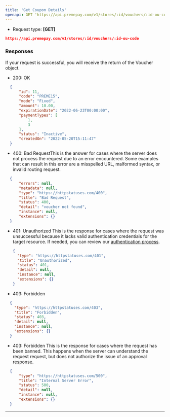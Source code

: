 ```yaml
---
title: 'Get Coupon Details'
openapi: GET 'https://api.premepay.com/v1/stores/:id/vouchers/:id-ou-code'
---
```


* Request type: **\[GET]**

```json
https://api.premepay.com/v1/stores/:id/vouchers/:id-ou-code
```

### **Responses**

If your request is successful, you will receive the return of the Voucher object.

* 200: OK

```json
  {
      "id": 11,
      "code": "PREME15",
      "mode": "Fixed",
      "amount": 10.00,
      "expirationDate": "2022-06-23T00:00:00",
      "paymentTypes": [
          1,
          3
      ],
      "status": "Inactive",
      "createdOn": "2022-05-20T15:11:47"
  }
  ```

* 400: Bad RequestThis is the answer for cases where the server does not process the request due to an error encountered. Some examples that can result in this error are a misspelled URL, malformed syntax, or invalid routing request.

```json
  {
      "errors": null,
      "metadata": null,
      "type": "https://httpstatuses.com/400",
      "title": "Bad Request",
      "status": 400,
      "detail": "voucher not found",
      "instance": null,
      "extensions": {}
  }
  ```

* 401: Unauthorized
This is the response for cases where the request was unsuccessful because it lacks valid authentication credentials for the target resource.
  If needed, you can review our [authentication process](https://www.notion.so/Authentication-c941a0cb8e2647b187d87fcf8a314b37?pvs=21).
  
  ```json
  {
    "type": "https://httpstatuses.com/401",
    "title": "Unauthorized",
    "status": 401,
    "detail": null,
    "instance": null,
    "extensions": {}
  }
  ```

* 403: Forbidden

```json
  {
    "type": "https://httpstatuses.com/403",
    "title": "Forbidden",
    "status": 403,
    "detail": null,
    "instance": null,
    "extensions": {}
  }
  ```

* 403: Forbidden
This is the response for cases where the request has been banned. This happens when the server can understand the request request, but does not authorize the issue of an approval response.


```json
  {
      "type": "https://httpstatuses.com/500",
      "title": "Internal Server Error",
      "status": 500,
      "detail": null,
      "instance": null,
      "extensions": {}
  }
  ```

***